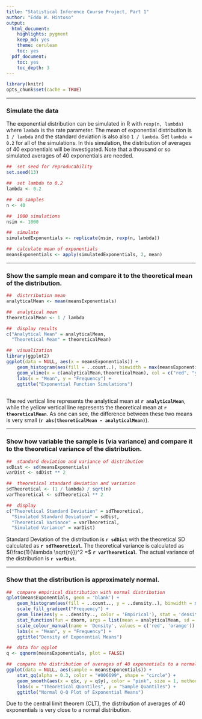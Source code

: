 ```yaml
---
title: "Statistical Inference Course Project, Part 1"
author: "Eddo W. Hintoso"
output:
  html_document:
    highlights: pygment
    keep_md: yes
    theme: cerulean
    toc: yes
  pdf_document:
    toc: yes
    toc_depth: 3
---
```


```r
library(knitr)
opts_chunk$set(cache = TRUE)
```

****

### Simulate the data
The exponential distribution can be simulated in R with `rexp(n, lambda)` where `lambda` is the rate parameter. The mean of exponential distribution is `1 / lambda` and the standard deviation is also also `1 / lambda`. Set `lambda = 0.2` for all of the simulations. In this simulation, the distribution of averages of 40 exponentials will be investigated. Note that a thousand or so simulated averages of 40 exponentials are needed.
```r
##  set seed for reproducability
set.seed(13)

##  set lambda to 0.2
lambda <- 0.2

##  40 samples
n <- 40

##  1000 simulations
nsim <- 1000

##  simulate
simulatedExponentials <- replicate(nsim, rexp(n, lambda))

##  calculate mean of exponentials
meansExponentials <- apply(simulatedExponentials, 2, mean)
```

****

### Show the sample mean and compare it to the theoretical mean of the distribution.
```r
##  distrribution mean
analyticalMean <- mean(meansExponentials)

##  analytical mean
theoreticalMean <- 1 / lambda

##  display results
c("Analytical Mean" = analyticalMean,
  "Theoretical Mean" = theoreticalMean)

##  visualization
library(ggplot2)
ggplot(data = NULL, aes(x = meansExponentials)) +
    geom_histogram(aes(fill = ..count..), binwidth = max(meansExponentials) / n) +
    geom_vline(x = c(analyticalMean,theoreticalMean), col = c("red", "yellow"), show_guide = TRUE) +
    labs(x = "Mean", y = "Frequency") +
    ggtitle("Exponential Function Simulations")
    
```

The red vertical line represents the analytical mean at **`r analyticalMean`**, while the yellow vertical line represents the theoretical mean at **`r theoreticalMean`**. As one can see, the difference between these two means is very small (**`r abs(theoreticalMean - analyticalMean)`**).

****

### Show how variable the sample is (via variance) and compare it to the theoretical variance of the distribution.
```r
##  standard deviation and variance of distribution
sdDist <- sd(meansExponentials)
varDist <- sdDist ** 2

##  theoretical standard deviation and variation
sdTheoretical <- (1 / lambda) / sqrt(n)
varTheoretical <- sdTheoretical ** 2

##  display
c("Theoretical Standard Deviation" = sdTheoretical,
  "Simulated Standard Deviation" = sdDist,
  "Theoretical Variance" = varTheoretical,
  "Simulated Variance" = varDist)
```

Standard Deviation of the distribution is **`r sdDist`** with the theoretical SD calculated as **`r sdTheoretical`**. The theoretical variance is calculated as $(\frac{1}{\lambda \sqrt{n}})^2 =$ **`r varTheoretical`**. The actual variance of the distribution is **`r varDist`**.

****

### Show that the distribution is approximately normal.
```r
##  compare empirical distribution with normal distribution
qplot(meansExponentials, geom = 'blank') +
    geom_histogram(aes(fill = ..count.., y = ..density..), binwidth = max(meansExponentials) / n) + 
    scale_fill_gradient("Frequency") + 
    geom_line(aes(y = ..density.., color = 'Empirical'), stat = 'density', size = 0.5) + 
    stat_function(fun = dnorm, args = list(mean = analyticalMean, sd = sdDist), aes(color = "Normal"), size = 1) +
    scale_colour_manual(name = 'Density', values = c('red', 'orange')) + 
    labs(x = "Mean", y = "Frequency") +
    ggtitle("Density of Exponential Means")

##  data for qqplot
q <- qqnorm(meansExponentials, plot = FALSE)

##  compare the distribution of averages of 40 exponentials to a normal distribution
ggplot(data = NULL, aes(sample = meansExponentials)) +
    stat_qq(alpha = 0.3, color = "#006699", shape = "circle") +
    geom_smooth(aes(x = q$x, y = q$y), color = "pink", size = 1, method = lm) + 
    labs(x = "Theoretical Quantiles", y = "Sample Quantiles") +
    ggtitle("Normal Q-Q Plot of Exponential Means")
```

Due to the central limit theorem (CLT), the distribution of averages of 40 exponentials is very close to a normal distribution.